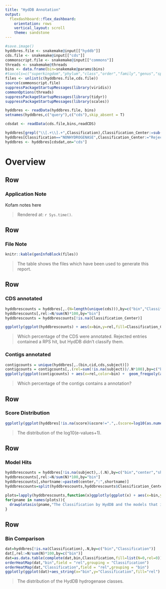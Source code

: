```yaml
---
title: "HydDB Annotation"
output: 
  flexdashboard::flex_dashboard:
    orientation: rows
    vertical_layout: scroll
    theme: sandstone
---
```


```r
#save.image()
hyddbres.file <- snakemake@input[["hyddb"]]
cds.file <- snakemake@input[["cds"]]
commonscript.file <- snakemake@input[["commons"]]
threads <- snakemake@threads
bins <- data.frame(bin=snakemake@params$bins)
#taxcols=c("superkingdom","phylum","class","order","family","genus","species")
files <- unlist(c(hyddbres.file,cds.file))
source(commonscript.file)
suppressPackageStartupMessages(library(viridis))
commonOptions(threads)
suppressPackageStartupMessages(library(tidyr))
suppressPackageStartupMessages(library(scales))

hyddbres <- readData(hyddbres.file, bins)
setnames(hyddbres,c("query"),c("cds"),skip_absent = T)

cdsdat <- readData(cds.file,bins,readCDS)

hyddbres[grepl("\\[.+\\].+",Classification),Classification_Center:=sub("\\[(.+)\\].+","\\1",Classification)]
hyddbres[Classification=="NONHYDROGENASE",Classification_Center:="Rejected"]
hyddbres <- hyddbres[cdsdat,on="cds"]
```

# Overview

## Row

### Application Note

Kofam notes here

> Rendered at: `r Sys.time()`.

## Row

### File Note

```r
knitr::kable(genInfoBlock(files))
```
> The table shows the files which have been used to generate this report.


## Row

### CDS annotated

```r
hyddbrescounts = hyddbres[,.(N=length(unique(cds))),by=c("bin","Classification_Center")]
hyddbrescounts[,rel:=N/sum(N)*100,by="bin"]
hyddbrescounts = hyddbrescounts[!is.na(Classification_Center)]

ggplotly(ggplot(hyddbrescounts) + aes(x=bin,y=rel,fill=Classification_Center) + geom_bar(stat="identity",position="stack") + labs(x="Bin",fill="Classification",y="Of all CDS") + scale_y_continuous(labels = function(x) paste0(x, "%")))
```

> Which percentage of the CDS were annotated.  Rejected entries contained a RPS hit, but HydDB didn't classify them.

### Contigs annotated

```r
contigcounts = unique(hyddbres[,.(bin,cid,cds,subject)])
contigcounts = contigcounts[,.(rel=sum(!is.na(subject))/.N*100),by=c("bin","cid")]
ggplotly(ggplot(contigcounts) + aes(x=rel,color=bin) +  geom_freqpoly(aes(y=1*..density..*100),position='identity',binwidth=1) + labs(x="Of CDS in contig annotated",fill="Bin",y="Of all Contigs") + scale_x_continuous(labels = function(x) paste0(x, "%")) + scale_y_continuous(labels = function(x) paste0(x, "%")))
```

> Which percentage of the contigs contains a annotation?

## Row

### Score Distribution

```r
ggplotly(ggplot(hyddbres[!is.na(score)&score!=".",.(score=log10(as.numeric(eval)+1),bin)]) + aes(x=score, color=bin) + geom_density(trim=T) + labs(x="log10(eval+1)",y="Density estimate",color="Bin"))
```

> The distribution of the log10(e-values+1).

## Row 

### Model Hits

```r
hyddbrescounts = hyddbres[!is.na(subject),.(.N),by=c("bin","center","shortname","Classification_Center")]
hyddbrescounts[,rel:=N/sum(N)*100,by="bin"]
hyddbrescounts[,shortname:=paste0(center,":",shortname)]
hyddbrescounts=split(hyddbrescounts,hyddbrescounts$Classification_Center)

plots=lapply(hyddbrescounts,function(x)ggplotly(ggplot(x) + aes(x=bin,y=rel,fill=shortname) + geom_bar(stat="identity",position="stack") + labs(x="Bin",fill="Model",y="Of all Hits") + scale_y_continuous(labels = function(x) paste0(x, "%"))))
for(pname in names(plots)){
  drawplotasis(pname,"The Classification by HydDB and the models that identified that protein.",plots[[pname]])
}
```

## Row

### Bin Comparison

```r
dat=hyddbres[!is.na(Classification),.N,by=c("bin","Classification")]
dat[,rel:=N/sum(N)*100,by=c("bin")]
dat=as.data.table(complete(dat,bin,Classification,fill=list(N=0,rel=0)))
orderHeatMap(dat,"bin",field = "rel",grouping = "Classification")
orderHeatMap(dat,"Classification",field = "rel",grouping = "bin")
ggplotly(ggplot(dat)+aes_string(x="bin",y="Classification",fill="rel") +labs(fill="% of Hits")+ geom_raster() + xlab("Bin") + ylab("Predicted")+theme(axis.text.x = element_text(angle = 33)))
```

> The distribution of the HydDB hydrogenase classes.


